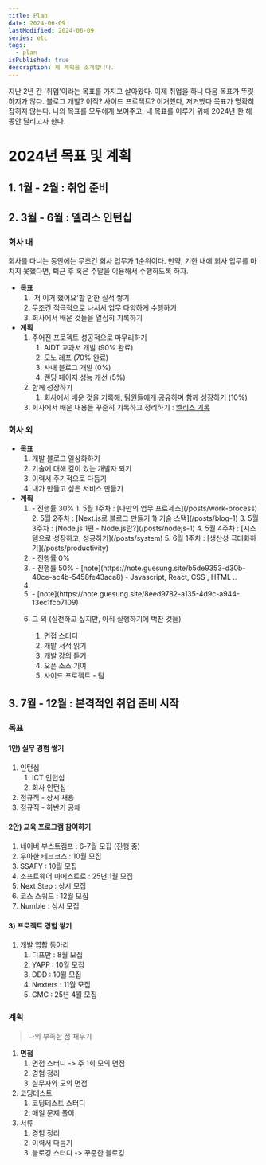 ```yaml
---
title: Plan
date: 2024-06-09
lastModified: 2024-06-09
series: etc
tags: 
  - plan
isPublished: true
description: 제 계획을 소개합니다.
---
```


지난 2년 간 '취업'이라는 목표를 가지고 살아왔다. 이제 취업을 하니 다음 목표가 뚜렷하지가 않다. 블로그 개발? 이직? 사이드 프로젝트? 이거했다, 저거했다 목표가 명확히 잡히지 않는다. 나의 목표를 모두에게 보여주고, 내 목표를 이루기 위해 2024년 한 해 동안 달리고자 한다.

# 2024년 목표 및 계획

## 1. 1월 - 2월 : 취업 준비
## 2. 3월 - 6월 : 엘리스 인턴십
### 회사 내
회사를 다니는 동안에는 무조건 회사 업무가 1순위이다. 만약, 기한 내에 회사 업무를 마치지 못했다면, 퇴근 후 혹은 주말을 이용해서 수행하도록 하자.
- **목표**
    1. '저 이거 했어요'할 만한 실적 쌓기
    2. 무조건 적극적으로 나서서 업무 다양하게 수행하기
    3. 회사에서 배운 것들을 열심히 기록하기
- **계획**
    1. 주어진 프로젝트 성공적으로 마무리하기
        1. AIDT 교과서 개발 (90% 완료)
        2. 모노 레포 (70% 완료)
        3. 사내 블로그 개발 (0%)
        4. 랜딩 페이지 성능 개선 (5%)
    2. 함께 성장하기
        1. 회사에서 배운 것을 기록해, 팀원들에게 공유하며 함께 성장하기 (10%)
    3. 회사에서 배운 내용들 꾸준히 기록하고 정리하기 : [엘리스 기록](https://note.guesung.site/3ae9890e-83c6-4ce2-a316-1b6df3d4ce3c)

### 회사 외
- **목표**
    1. 개발 블로그 일상화하기
    2. 기술에 대해 깊이 있는 개발자 되기
    3. 이력서 주기적으로 다듬기
    4. 내가 만들고 싶은 서비스 만들기
- **계획**
    1. <Toggle title="블로그 1주일 1포스팅 실천하기">
            - 진행률 30%
            1. 5월 1주차 : [나만의 업무 프로세스](/posts/work-process) 
            2. 5월 2주차 : [Next.js로 블로그 만들기 1) 기술 스택](/posts/blog-1) 
            3. 5월 3주차 : [Node.js 1편 - Node.js란?](/posts/nodejs-1)
            4. 5월 4주차 : [시스템으로 성장하고, 성공하기](/posts/system)
            5. 6월 1주차 : [생산성 극대화하기](/posts/productivity)
        </Toggle>
    
    2. <Toggle title="블로그 포스팅 후, 링크드인에 홍보하기">
            - 진행률 0%
        </Toggle>

    3. <Toggle title="기술 스택 하나씩 딥다이브하기 : `Node.js`, `React.js`,`Next.js`">
            - 진행률 50%
            - [note](https://note.guesung.site/b5de9353-d30b-40ce-ac4b-5458fe43aca8)
            - Javascript, React, CSS , HTML ..
        </Toggle>
    4. <Toggle title="이력서 매달 1회 이상 다듬기">

        </Toggle>
    5. <Toggle title="개발 블로그 만들어서 하루 접속자 100명 이상 달성하기">
            - [note](https://note.guesung.site/8eed9782-a135-4d9c-a944-13ec1fcb7109)
        </Toggle>
    6. 그 외 (실천하고 싶지만, 아직 실행하기에 벅찬 것들)
        1. 면접 스터디
        2. 개발 서적 읽기
        3. 개발 강의 듣기
        4. 오픈 소스 기여
        5. 사이드 프로젝트 - 팀

## 3. 7월 - 12월 : 본격적인 취업 준비 시작

### 목표

#### 1안) 실무 경험 쌓기
1. 인턴십
    1. ICT 인턴십
    2. 회사 인턴십
2. 정규직 - 상시 채용
3. 정규직 - 하반기 공채

#### 2안) 교육 프로그램 참여하기
1. 네이버 부스트캠프 : 6-7월 모집 (진행 중)
2. 우아한 테크코스 : 10월 모집
3. SSAFY : 10월 모집
4. 소프트웨어 마에스트로 : 25년 1월 모집
5. Next Step : 상시 모집
6. 코스 스쿼드 : 12월 모집
7. Numble : 상시 모집

#### 3) 프로젝트 경험 쌓기
1. 개발 엽합 동아리
    1. 디프만 : 8월 모집
    2. YAPP : 10월 모집
    3. DDD : 10월 모집
    4. Nexters : 11월 모집
    5. CMC : 25년 4월 모집

### 계획
> 나의 부족한 점 채우기

1. **면접**
    1. 면접 스터디 -> 주 1회 모의 면접
    2. 경험 정리
    3. 실무자와 모의 면접
2. 코딩테스트
    1. 코딩테스트 스터디 
    2. 매일 문제 풀이
3. 서류
    1. 경험 정리 
    2. 이력서 다듬기
    3. 블로깅 스터디 -> 꾸준한 블로깅